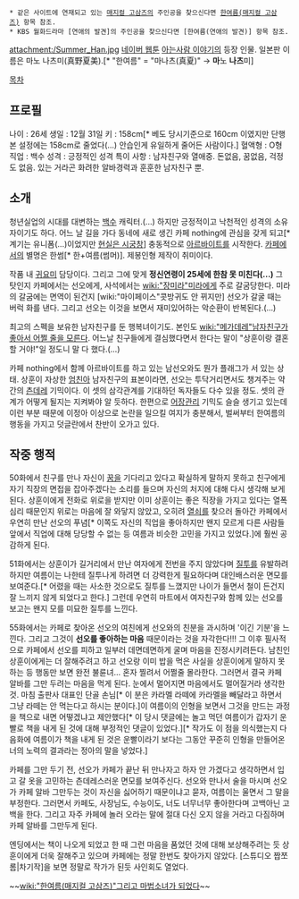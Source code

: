  * 같은 사이트에 연재되고 있는 [[매지컬 고삼즈]]의 주인공을 찾으신다면 [[한여름(매지컬 고삼즈)]] 항목 참조.
 * KBS 월화드라마 [연애의 발견]의 주인공을 찾으신다면 [한여름(연애의 발견)] 항목 참조.

attachment:/Summer_Han.jpg
[[네이버 웹툰]] [[아는사람 이야기]]의 등장 인물. 일본판 이름은 마노 나츠미(真野夏美).[* "한여름" = "마나츠(真夏)" → '''마'''노 '''나츠'''미]

[[목차]]

== 프로필 ==
나이 : 26세
생일 : 12월 31일
키 : 158cm[* 베도 당시기준으로 160cm 이였지만 단행본 설정에는 158cm로 줄었다(...) 안습인게 유일하게 줄어든 사람이다.]
혈액형 : O형
직업 : 백수
성격 : 긍정적인 성격
특이 사항 : 남자친구와 열애중. 돈없음, 꿈없음, 걱정도 없음. 있는 거라곤 화려한 알바경력과 훈훈한 남자친구 뿐.

== 소개 ==
청년실업의 시대를 대변하는 [[백수]] 캐릭터.(...) 하지만 긍정적이고 낙천적인 성격의 소유자이기도 하다. 어느 날 길을 가다 동네에 새로 생긴 카페 nothing에 관심을 갖게 되고[* 계기는 유니폼(...)이었지만 [[현실은 시궁창]]] 충동적으로 [[아르바이트]]를 시작한다. [[카페]]에서의 별명은 한썸[* 한+여름(썸머)]. 제봉인형 제작이 취미이다.

작품 내 [[귀요미]] 담당이다. 그리고 그에 맞게 '''정신연령이 25세에 한참 못 미친다(...)''' 그 탓인지 카페에서는 선오에게, 사석에서는 [[wiki:"장미라"미라]]에게 주로 갈굼당한다. 미라의 갈굼에는 면역이 된건지 [wiki:"마이페이스"콧방귀도 안 뀌지만] 선오가 갈굴 때는 버럭 화를 낸다. 그리고 선오는 이것을 보면서 재미있어하는 악순환이 반복된다.(...)

최고의 스펙을 보유한 남자친구를 둔 행복녀이기도. 본인도 [[wiki:"메가데레"남자친구가 좋아서 어쩔 줄을 모른다]]. 어느날 친구들에게 결심했다면서 한다는 말이 "상훈이랑 결혼할 거야!"일 정도니 말 다 했다.(...)

카페 nothing에서 함께 아르바이트를 하고 있는 남선오와도 뭔가 플래그가 서 있는 상태. 상훈이 자상한 [[엄친아]] 남자친구의 표본이라면, 선오는 투닥거리면서도 챙겨주는 약간의 [[츤데레]] 기믹이다. 이 셋의 삼각관계를 기대하던 독자들도 다수 있을 정도. 셋의 관계가 어떻게 될지는 지켜봐야 알 듯하다. 한편으로  [[어장관리]] 기믹도 슬슬 생기고 있는데 이런 부분 때문에 이정아 이상으로 논란을 일으킬 여지가 충분해서, 벌써부터 한여름의 행동을 가지고 덧글란에서 찬반이 오가고 있다. 

== 작중 행적 ==
50화에서 친구를 만나 자신이 [[꿈]]을 기다리고 있다고 확실하게 말하지 못하고 친구에게 자기 직장의 면접을 잡아주겠다는 소리를 들으며 자신의 처지에 대해 다시 생각해 보게 된다. 상훈이에게 전화로 위로을 받지만 이미 상훈이는 좋은 직장을 가지고 있다는 열폭심리 때문인지 위로는 마음에 잘 와닿지 않았고, 오히려 [[열쇠]]를 찾으러 돌아간 카페에서 우연히 만난 선오의 푸념[* 이쪽도 자신의 직업을 좋아하지만 왠지 모르게 다른 사람들 앞에서 직업에 대해 당당할 수 없는 등 여름과 비슷한 고민을 가지고 있었다.]에 훨씬 공감하게 된다.

51화에서는 상훈이가 길거리에서 만난 여자에게 전번을 주지 않았다며 [[질투]]를 유발하려 하지만 여름이는 나한테 질투나게 하려면 더 강력한게 필요하다며 대인배스러운 면모를 보여준다.[* 어렸을 때는 사소한 것으로도 질투를 느꼈지만 나이가 들면서 철이 든건지 잘 느끼지 않게 되었다고 한다.] 그런데 우연히 마트에서 여자친구와 함께 있는 선오를 보고는 왠지 모를 미묘한 질투를 느낀다. 

55화에서는 카페로 찾아온 선오의 여친에게 선오와의 친분을 과시하며 '이긴 기분'을 느낀다. 그리고 그것이 '''선오를 좋아하는 마음''' 때문이라는 것을 자각한다!!! 그 이후 필사적으로 카페에서 선오를 피하고 일부러 데면데면하게 굴며 마음을 진정시키려든다. 남친인 상훈이에게는 더 잘해주려고 하고 선오랑 이미 밥을 먹은 사실을 상훈이에게 말하지 못하는 등 행동만 보면 완전 불륜녀... 혼자 찔려서 어쩔줄 몰라한다. 그러면서 결국 카페 알바를 그만 두려는 마음을 먹게 된다. 눈에서 멀어지면 마음에서도 멀어질거라 생각한 것. 마침 출판사 대표인 단골 손님[* 이 분은 카라멜 라떼에 카라멜을 빼달라고 하면서 그냥 라떼는 안 먹는다고 하시는 분이다.]이 여름이의 인형을 보면서 그것을 만드는 과정을 책으로 내면 어떻겠냐고 제안했다[* 이 당시 댓글에는 놀고 먹던 여름이가 갑자기 운빨로 책을 내게 된 것에 대해 부정적인 댓글이 있었다.][* 작가도 이 점을 의식했는지 다음화에 여름이가 책을 내게 된 것은 운빨이라기 보다는 그동안 꾸준히 인형을 만들어온 너의 노력의 결과라는 정아의 말을 넣었다.] 

카페를 그만 두기 전, 선오가 카페가 끝난 뒤 만나자고 하자 안 가겠다고 생각하면서 입고 갈 옷을 고민하는 츤데레스러운 면모를 보여주신다. 선오와 만나서 술을 마시며 선오가 카페 알바 그만두는 것이 자신을 싫어하기 때문이냐고 묻자, 여름이는 울면서 그 말을 부정한다. 그러면서 카페도, 사장님도, 수능이도, 너도 너무너무 좋아한다며 고백아닌 고백을 한다. 그리고 자주 카페에 놀러 오라는 말에 절대 다신 오지 않을 거라고 다짐하며 카페 알바를 그만두게 된다.

엔딩에서는 책이 나오게 되었고 한 때 그런 마음을 품었던 것에 대해 보상해주려는 듯 상훈이에게 더욱 잘해주고 있으며 카페에는 정말 한번도 찾아가지 않았다. [스튜디오 짭쪼롬|차기작]을 보면 정말로 작가가 된듯 사인회도 열었다.

~~[[wiki:"한여름(매지컬 고삼즈)"그리고 마법소녀가 되었다]]~~
